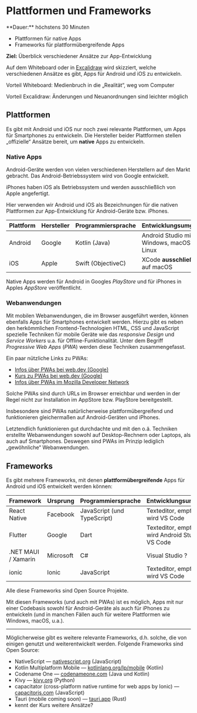 
# Plattformen und Frameworks

<Callout>
  **Dauer:** höchstens 30 Minuten

  - Plattformen für native Apps
  - Frameworks für plattformübergreifende Apps

  **Ziel:** Überblick verschiedener Ansätze zur App-Entwicklung
</Callout>

 Auf dem Whiteboard oder in [Excalidraw](https://excalidraw.com) 
 wird skizziert, welche verschiedenen Ansätze es gibt, Apps für Android und iOS zu entwickeln.

<Callout type="warning">
Vorteil Whiteboard: Medienbruch in die „Realität“, weg vom Computer

Vorteil Excalidraw: Änderungen und Neuanordnungen sind leichter möglich
</Callout>

## Plattformen

Es gibt mit Android und iOS nur noch zwei relevante Plattformen,
um Apps für Smartphones zu entwickeln. Die Hersteller beider
Plattformen stellen „offizielle“ Ansätze bereit, um **native**
Apps zu entwickeln.

### Native Apps

Android-Geräte werden von vielen verschiedenen Herstellern auf 
den Markt gebracht. 
Das Android-Betriebssystem wird von Google entwickelt. 

iPhones haben iOS als Betriebssystem und werden ausschließlich
von Apple angefertigt.

Hier verwenden wir Android und iOS als Bezeichnungen für 
die nativen Plattformen zur App-Entwicklung für Android-Geräte
bzw. iPhones. 

Plattform | Hersteller | Programmiersprache | Entwicklungsumgebung |
--- | --- | --- | --- |
Android | Google | Kotlin (Java) | Android Studio mit Windows, macOS oder Linux | 
iOS | Apple | Swift (ObjectiveC) | XCode **ausschließlich** (!) auf macOS | 

Native Apps werden für Android in Googles _PlayStore_ und für
iPhones in Apples _AppStore_ veröffentlicht.

### Webanwendungen

Mit mobilen Webanwendungen, die im Browser ausgeführt werden,
können ebenfalls Apps für Smartphones entwickelt werden. Hierzu
gibt es neben den herkömmlichen Frontend-Technologien HTML, CSS
und JavaScript spezielle Techniken für mobile Geräte wie 
das _responsive Design_ und _Service Workers_ u.a. für 
Offline-Funktionalität. Unter dem Begriff _Progressive Web Apps_ 
(_PWA_) werden diese Techniken zusammengefasst. 

Ein paar nützliche Links zu PWAs:

- [Infos über PWAs bei web.dev (Google)](https://web.dev/progressive-web-apps/)
- [Kurs zu PWAs bei web.dev (Google)](https://web.dev/learn/pwa/)
- [Infos über PWAs im Mozilla Developer Network](https://developer.mozilla.org/en-US/docs/Web/Progressive_web_apps)

Solche PWAs sind durch URLs im Browser erreichbar und werden
in der Regel nicht zur Installation im AppStore bzw. PlayStore 
bereitgestellt.

Insbesondere sind PWAs natürlicherweise plattformübergreifend und
funktionieren gleichermaßen auf Android-Geräten und iPhones.

<Callout>
Letztendlich funktionieren gut durchdachte und mit den o.ä. Techniken 
erstellte Webanwendungen sowohl auf Desktop-Rechnern oder Laptops, als auch
auf Smartphones. Deswegen sind PWAs im Prinzip lediglich „gewöhnliche“ 
Webanwendungen. 
</Callout>

## Frameworks

Es gibt mehrere Frameworks, mit denen **plattformübergreifende** Apps 
für Android und iOS entwickelt werden können:

Framework | Ursprung | Programmiersprache | Entwicklungsumgebung | Webseite |
--- | --- | --- | --- | --- |
React Native | Facebook | JavaScript (und TypeScript) | Texteditor, empfohlen wird VS Code | [reactnative.dev](https://reactnative.dev)
Flutter | Google | Dart | Texteditor, empfohlen wird Android Studio oder VS Code | [flutter.dev](https://flutter.dev/) |
.NET MAUI / Xamarin | Microsoft | C# | Visual Studio ? | [dot.net/maui](https://dot.net/maui) |
ionic | Ionic | JavaScript | Texteditor, empfohlem wird VS Code | [ionicframework.com](https://ionicframework.com/) |

Alle diese Frameworks sind Open Source Projekte.

Mit diesen Frameworks (und auch mit PWAs) ist es möglich, Apps mit
nur einer Codebasis sowohl für Android-Geräte als auch für iPhones 
zu entwickeln (und in manchen Fällen auch für weitere Plattformen 
wie Windows, macOS, u.a.).

---

Möglicherweise gibt es weitere relevante Frameworks, d.h. solche, die von einigen genutzt und weiterentwickelt werden. Folgende Frameworks sind Open Source:

- NativeScript &mdash; [nativescript.org](https://nativescript.org/) (JavaScript)
- Kotlin Multiplatform Mobile &mdash; [kotlinlang.org/lp/mobile](https://kotlinlang.org/lp/mobile/) (Kotlin)
- Codename One &mdash; [codenameone.com](https://www.codenameone.com) (Java und Kotlin)
- Kivy &mdash; [kivy.org](https://kivy.org) (Python)
- capacitator (cross-platform native runtime for web apps by Ionic) &mdash; [capacitorjs.com](https://capacitorjs.com) (JavaScript)
- Tauri (mobile coming soon) &mdash; [tauri.app](https://tauri.app) (Rust)
- kennt der Kurs weitere Ansätze?
